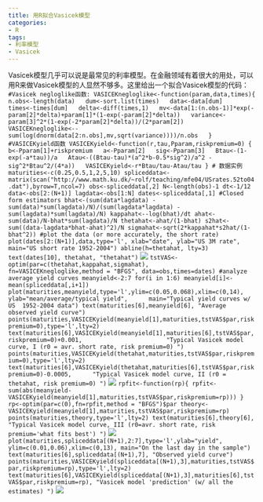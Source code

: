 ```yaml
---
title: 用R拟合Vasicek模型
categories:
- R
tags:
- 利率模型
- Vasicek
---
```


Vasicek模型几乎可以说是最常见的利率模型。在金融领域有着很大的用处，可以用R来做Vasicek模型的人显然不够多。这里给出一个拟合Vasicek模型的代码：
`
#Vasicek negloglike函数:
VASICEKnegloglike<-function(param,data,times){ n.obs<-length(data)
  dum<-sort.list(times)
  data<-data[dum]
  times<-times[dum]
  delta<-diff(times,1)
  mv<-data[1:(n.obs-1)]*exp(-param[2]*delta)+param[1]*(1-exp(-param[2]*delta))
  variance<-param[3]^2*(1-exp(-2*param[2]*delta))/(2*param[2])
  VASICEKnegloglike<--sum(log(dnorm(data[2:n.obs],mv,sqrt(variance))))/n.obs
  }
#VASICEKyield函数
VASICEKyield<-function(r,tau,Pparam,riskpremium=0)
{ b<-Pparam[1]+riskpremium
  a<-Pparam[2]
  sig<-Pparam[3]
  Btau<-(1-exp(-a*tau))/a
  Atau<-((Btau-tau)*(a^2*b-0.5*sig^2)/a^2 - sig^2*Btau^2/(4*a))
  VASICEKyield<-r*Btau/tau-Atau/tau
}
# 数据实例
maturities<-c(0.25,0.5,1,2,5,10)
spliceddata<-matrix(scan("http://www.math.ku.dk/~rolf/teaching/mfe04/USrates.52to04.dat"),byrow=T,ncol=7)
obs<-spliceddata[,2]
N<-length(obs)-1
dt<-1/12
data<-obs[2:(N+1)]
lagdata<-obs[1:N]
dates<-spliceddata[,1]
#Closed form estimators
bhat<-(sum(data*lagdata) - sum(data)*sum(lagdata)/N)/(sum(lagdata*lagdata) - sum(lagdata)*sum(lagdata)/N)
kappahat<--log(bhat)/dt
ahat<-sum(data)/N-bhat*sum(lagdata)/N
thetahat<-ahat/(1-bhat)
s2hat<-sum((data-lagdata*bhat-ahat)^2)/N
sigmahat<-sqrt(2*kappahat*s2hat/(1-bhat^2))
#plot the data (or more accurately, the short rate)
plot(dates[2:(N+1)],data,type='l', xlab="date", ylab="US 3M rate", main="US short rate 1952-2004")
abline(h=thetahat, lty=3)
text(dates[10], thetahat, "thetahat")
`
[![](http://yishuo.org/wp-content/uploads/2011/04/1.png)](http://yishuo.org/wp-content/uploads/2011/04/1.png)
`
tstVAS<-optim(par=c(thetahat,kappahat,sigmahat),
              fn=VASICEKnegloglike,method = "BFGS", data=obs,times=dates)
#analyze average yield curves
meanyield<-2:7
for(i in 1:6) meanyield[i]<-mean(spliceddata[,i+1])
plot(maturities,meanyield,type='l',ylim=c(0.05,0.068),xlim=c(0,14),
     ylab="mean/average/typical yield",
	 main="Typical yield curves w/ US  1952-2004 data")
text(maturities[6],meanyield[6], "Average observed yield curve")
points(maturities,VASICEKyield(meanyield[1],maturities,tstVAS$par,riskpremium=0),type='l',lty=2)
text(maturities[6],VASICEKyield(meanyield[1],maturities[6],tstVAS$par,riskpremium=0)+0.001,
                       "Typical Vasicek model curve, I (r0 = avr. short rate, risk premium=0) ")
points(maturities,VASICEKyield(thetahat,maturities,tstVAS$par,riskpremium=0),type='l',lty=2)
text(maturities[6],VASICEKyield(thetahat,maturities[6],tstVAS$par,riskpremium=0)-0.0005,
     "Typical Vasicek model curve, II (r0 = thetahat, risk premium=0) ")`
[![](http://yishuo.org/wp-content/uploads/2011/04/2.png)](http://yishuo.org/wp-content/uploads/2011/04/2.png)
`
rpfit<-function(rp){
rpfit<-sum(abs(meanyield-VASICEKyield(meanyield[1],maturities,tstVAS$par,riskpremium=rp)))
}
rp<-optim(par=c(0),fn=rpfit,method = "BFGS")$par
theory<-VASICEKyield(meanyield[1],maturities,tstVAS$par,riskpremium=rp)
points(maturities,theory,type='l',lty=2)
text(maturities[6],theory[6],
        "Typical Vasicek model curve, III (r0=avr. short rate, risk premium='what fits best') ")
`
[![](http://yishuo.org/wp-content/uploads/2011/04/3.png)](http://yishuo.org/wp-content/uploads/2011/04/3.png)
`
plot(maturities,spliceddata[(N+1),2:7],type='l',ylab="yield",
             ylim=c(0.01,0.06),xlim=c(0,13), main="On the last day in the sample")
text(maturities[6],spliceddata[(N+1),7], "Observed yield curve")
points(maturities,VASICEKyield(spliceddata[(N+1),3],maturities,tstVAS$par,riskpremium=rp),type='l',lty=2)
text(maturities[6],VASICEKyield(spliceddata[(N+1),3],maturities[6],tstVAS$par,riskpremium=rp),
"Vasicek model 'prediction' (w/ all the estimates) ")
`
[![](http://yishuo.org/wp-content/uploads/2011/04/4.png)](http://yishuo.org/wp-content/uploads/2011/04/4.png)

